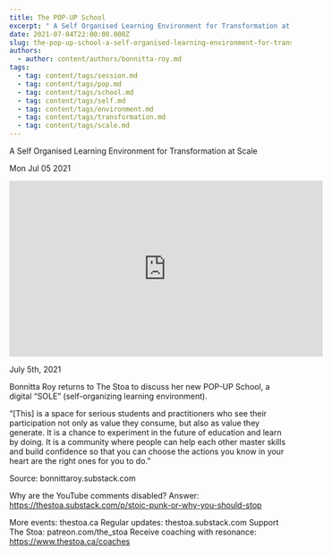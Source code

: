 ```yaml
---
title: The POP-UP School
excerpt: " A Self Organised Learning Environment for Transformation at Scale"
date: 2021-07-04T22:00:00.000Z
slug: the-pop-up-school-a-self-organised-learning-environment-for-transformation-at-scale
authors:
  - author: content/authors/bonnitta-roy.md
tags:
  - tag: content/tags/session.md
  - tag: content/tags/pop.md
  - tag: content/tags/school.md
  - tag: content/tags/self.md
  - tag: content/tags/environment.md
  - tag: content/tags/transformation.md
  - tag: content/tags/scale.md
---
```




 A Self Organised Learning Environment for Transformation at Scale

Mon Jul 05 2021

<iframe width="560" height="315" src="https://www.youtube.com/embed/joF9YFvAnMo" title="The POP-UP School: A Self Organised Learning Environment for Transformation at Scale w/ Bonnitta Roy" frameborder="0" allow="accelerometer; autoplay; clipboard-write; encrypted-media; gyroscope; picture-in-picture" allowfullscreen ></iframe>

July 5th, 2021

Bonnitta Roy returns to The Stoa to discuss her new POP-UP School, a digital “SOLE” (self-organizing learning environment).

“[This] is a space for serious students and practitioners who see their participation not only as value they consume, but also as value they generate. It is a chance to experiment in the future of education and learn by doing. It is a community where people can help each other master skills and build confidence so that you can choose the actions you know in your heart are the right ones for you to do.”

Source: bonnittaroy.substack.com

Why are the YouTube comments disabled? Answer: https://thestoa.substack.com/p/stoic-punk-or-why-you-should-stop

More events: thestoa.ca 
Regular updates: thestoa.substack.com 
Support The Stoa: patreon.com/the_stoa 
Receive coaching with resonance: https://www.thestoa.ca/coaches


